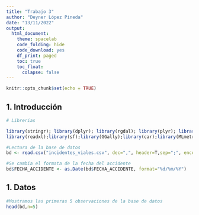 ---
title: "Trabajo 3"
author: "Deyner López Pineda"
date: "13/11/2022"
output: 
  html_document:
    theme: spacelab
    code_folding: hide
    code_download: yes
    df_print: paged
    toc: true
    toc_float: 
      colapse: false
---

```{r setup, include=FALSE}
knitr::opts_chunk$set(echo = TRUE)
```

## 1. Introducción



```{r message=FALSE, warning=FALSE, results = 'hide', echo=F}
# Librerias

library(stringr); library(dplyr); library(rgdal); library(plyr); library(tidyverse); library(kableExtra); library(lubridate); library(ggplot2); library(plotly); library(ggpubr);library(dummies);
library(readxl);library(sf);library(GGally);library(car);library(MLmetrics);library(wordcloud);library(gplots);library(R.utils);library(tm);library(DescTools);library(raster);library(mclust);library(geosphere);library(NbClust);library(factoextra);library(vegan);library(qpcR);library(leaflet)
```


```{r message=FALSE, warning=FALSE, results = 'hide', echo=F}
#Lectura de la base de datos
bd <- read.csv("incidentes_viales.csv", dec=",", header=T,sep=";", encoding = "UTF-8")
```


```{r message=FALSE, warning=FALSE , echo=FALSE}
#Se cambia el formata de la fecha del accidente
bd$FECHA_ACCIDENTE <- as.Date(bd$FECHA_ACCIDENTE, format="%d/%m/%Y")
```

## 1. Datos

```{r message=FALSE, warning=FALSE,echo=TRUE}
#Mostramos las primeras 5 observaciones de la base de datos
head(bd,n=5)
```

